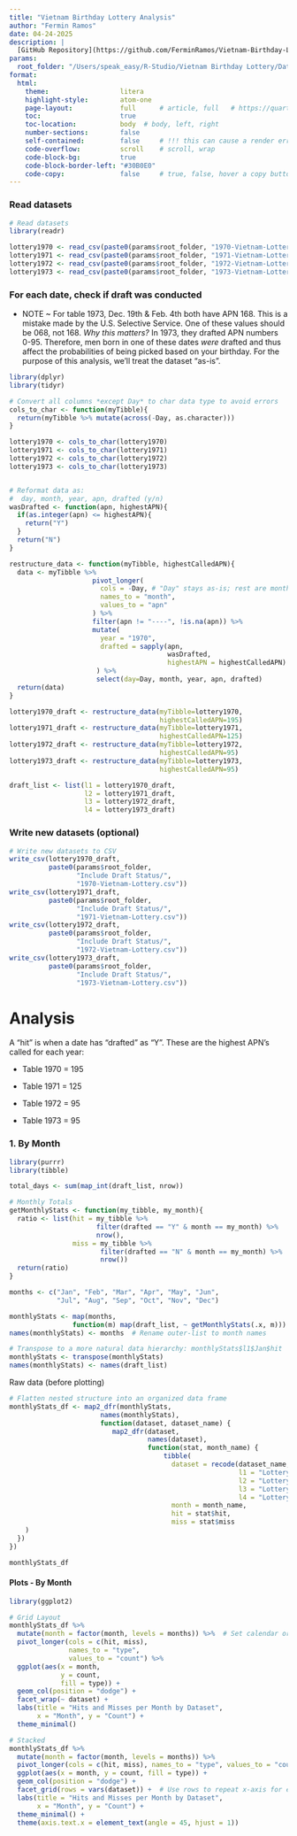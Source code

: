 ```yaml
---
title: "Vietnam Birthday Lottery Analysis"
author: "Fermin Ramos"
date: 04-24-2025
description: |
  [GitHub Repository](https://github.com/FerminRamos/Vietnam-Birthday-Lottery/tree/main), This repository analyses the likelihood of someone being selected for the Vietnam Draft based on their birthday.
params:
  root_folder: "/Users/speak_easy/R-Studio/Vietnam Birthday Lottery/Datasets/CSV/"
format:
  html:
    theme:                  litera
    highlight-style:        atom-one
    page-layout:            full      # article, full   # https://quarto.org/docs/output-formats/page-layout.html
    toc:                    true
    toc-location:           body  # body, left, right
    number-sections:        false
    self-contained:         false     # !!! this can cause a render error
    code-overflow:          scroll    # scroll, wrap
    code-block-bg:          true
    code-block-border-left: "#30B0E0"
    code-copy:              false     # true, false, hover a copy buttom in top-right of code block
---
```

### Read datasets
```r
# Read datasets
library(readr)

lottery1970 <- read_csv(paste0(params$root_folder, "1970-Vietnam-Lottery.csv"))
lottery1971 <- read_csv(paste0(params$root_folder, "1971-Vietnam-Lottery.csv"))
lottery1972 <- read_csv(paste0(params$root_folder, "1972-Vietnam-Lottery.csv"))
lottery1973 <- read_csv(paste0(params$root_folder, "1973-Vietnam-Lottery.csv"))
```



### For each date, check if draft was conducted

* NOTE ~ For table 1973, Dec. 19th & Feb. 4th both have APN 168. This is a mistake made by the U.S. Selective Service. One of these values should be 068, not 168. *Why this matters?* In 1973, they drafted APN numbers 0-95. Therefore, men born in one of these dates *were* drafted and thus affect the probabilities of being picked based on your birthday. For the purpose of this analysis, we'll treat the dataset "as-is". 

```r
library(dplyr)
library(tidyr)

# Convert all columns *except Day* to char data type to avoid errors
cols_to_char <- function(myTibble){
  return(myTibble %>% mutate(across(-Day, as.character)))
}

lottery1970 <- cols_to_char(lottery1970)
lottery1971 <- cols_to_char(lottery1971)
lottery1972 <- cols_to_char(lottery1972)
lottery1973 <- cols_to_char(lottery1973)


# Reformat data as:
#  day, month, year, apn, drafted (y/n)
wasDrafted <- function(apn, highestAPN){
  if(as.integer(apn) <= highestAPN){
    return("Y")
  }
  return("N")
}

restructure_data <- function(myTibble, highestCalledAPN){
  data <- myTibble %>%
                     pivot_longer(
                       cols = -Day, # "Day" stays as-is; rest are month columns
                       names_to = "month",
                       values_to = "apn"
                     ) %>%
                     filter(apn != "----", !is.na(apn)) %>%
                     mutate(
                       year = "1970",
                       drafted = sapply(apn, 
                                        wasDrafted, 
                                        highestAPN = highestCalledAPN)
                      ) %>%
                      select(day=Day, month, year, apn, drafted)
  return(data)
}

lottery1970_draft <- restructure_data(myTibble=lottery1970, 
                                      highestCalledAPN=195)
lottery1971_draft <- restructure_data(myTibble=lottery1971, 
                                      highestCalledAPN=125)
lottery1972_draft <- restructure_data(myTibble=lottery1972, 
                                      highestCalledAPN=95)
lottery1973_draft <- restructure_data(myTibble=lottery1973, 
                                      highestCalledAPN=95)

draft_list <- list(l1 = lottery1970_draft,
                   l2 = lottery1971_draft,
                   l3 = lottery1972_draft,
                   l4 = lottery1973_draft)
```


### Write new datasets (optional)
```r
# Write new datasets to CSV
write_csv(lottery1970_draft,
          paste0(params$root_folder, 
                 "Include Draft Status/", 
                 "1970-Vietnam-Lottery.csv"))
write_csv(lottery1971_draft,
          paste0(params$root_folder, 
                 "Include Draft Status/", 
                 "1971-Vietnam-Lottery.csv"))
write_csv(lottery1972_draft,
          paste0(params$root_folder, 
                 "Include Draft Status/", 
                 "1972-Vietnam-Lottery.csv"))
write_csv(lottery1973_draft,
          paste0(params$root_folder, 
                 "Include Draft Status/", 
                 "1973-Vietnam-Lottery.csv"))
```


# Analysis
A "hit" is when a date has "drafted" as "Y". These are the highest APN's called for each year:

* Table 1970 = 195

* Table 1971 = 125

* Table 1972 = 95

* Table 1973 = 95

### 1. By Month
```r
library(purrr)
library(tibble)

total_days <- sum(map_int(draft_list, nrow))

# Monthly Totals
getMonthlyStats <- function(my_tibble, my_month){
  ratio <- list(hit = my_tibble %>% 
                      filter(drafted == "Y" & month == my_month) %>% 
                      nrow(),
                miss = my_tibble %>% 
                       filter(drafted == "N" & month == my_month) %>% 
                       nrow())
  return(ratio)
}

months <- c("Jan", "Feb", "Mar", "Apr", "May", "Jun", 
            "Jul", "Aug", "Sep", "Oct", "Nov", "Dec")

monthlyStats <- map(months, 
                function(m) map(draft_list, ~ getMonthlyStats(.x, m)))
names(monthlyStats) <- months  # Rename outer-list to month names

# Transpose to a more natural data hierarchy: monthlyStats$l1$Jan$hit
monthlyStats <- transpose(monthlyStats)
names(monthlyStats) <- names(draft_list)

```

Raw data (before plotting)
```r
# Flatten nested structure into an organized data frame
monthlyStats_df <- map2_dfr(monthlyStats, 
                       names(monthlyStats), 
                       function(dataset, dataset_name) {
                          map2_dfr(dataset, 
                                   names(dataset), 
                                   function(stat, month_name) {
                                       tibble(
                                         dataset = recode(dataset_name,
                                                          l1 = "Lottery 1970",
                                                          l2 = "Lottery 1971",
                                                          l3 = "Lottery 1972",
                                                          l4 = "Lottery 1973"),
                                         month = month_name,
                                         hit = stat$hit,
                                         miss = stat$miss
    )
  })
})

monthlyStats_df

```

#### Plots - By Month
```r
library(ggplot2)

# Grid Layout
monthlyStats_df %>%
  mutate(month = factor(month, levels = months)) %>%  # Set calendar order
  pivot_longer(cols = c(hit, miss), 
               names_to = "type", 
               values_to = "count") %>%
  ggplot(aes(x = month, 
             y = count, 
             fill = type)) +
  geom_col(position = "dodge") +
  facet_wrap(~ dataset) +
  labs(title = "Hits and Misses per Month by Dataset", 
       x = "Month", y = "Count") +
  theme_minimal()

# Stacked
monthlyStats_df %>%
  mutate(month = factor(month, levels = months)) %>%
  pivot_longer(cols = c(hit, miss), names_to = "type", values_to = "count") %>%
  ggplot(aes(x = month, y = count, fill = type)) +
  geom_col(position = "dodge") +
  facet_grid(rows = vars(dataset)) +  # Use rows to repeat x-axis for each
  labs(title = "Hits and Misses per Month by Dataset", 
       x = "Month", y = "Count") +
  theme_minimal() +
  theme(axis.text.x = element_text(angle = 45, hjust = 1))


```
